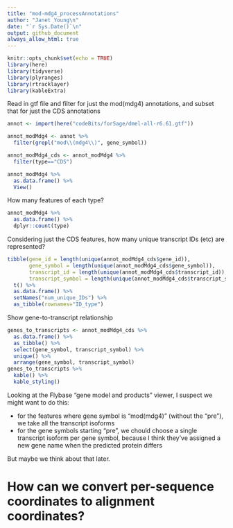 ```yaml
---
title: "mod-mdg4_processAnnotations"
author: "Janet Young\n"
date: "`r Sys.Date()`\n"
output: github_document
always_allow_html: true
---
```


```r
knitr::opts_chunk$set(echo = TRUE)
library(here)
library(tidyverse)
library(plyranges)
library(rtracklayer)
library(kableExtra)
```

Read in gtf file and filter for just the mod(mdg4) annotations, and subset that for just the CDS annotations

```r
annot <- import(here("codeBits/forSage/dmel-all-r6.61.gtf"))

annot_modMdg4 <- annot %>% 
  filter(grepl("mod\\(mdg4\\)", gene_symbol))

annot_modMdg4_cds <- annot_modMdg4 %>% 
  filter(type=="CDS") 
```


```r
annot_modMdg4 %>% 
  as.data.frame() %>% 
  View()
```


How many features of each type?

```r
annot_modMdg4 %>% 
  as.data.frame() %>% 
  dplyr::count(type)
```

Considering just the CDS features, how many unique transcript IDs (etc) are represented?

```r
tibble(gene_id = length(unique(annot_modMdg4_cds$gene_id)),
       gene_symbol = length(unique(annot_modMdg4_cds$gene_symbol)),
       transcript_id = length(unique(annot_modMdg4_cds$transcript_id)),
       transcript_symbol = length(unique(annot_modMdg4_cds$transcript_symbol))) %>% 
  t() %>% 
  as.data.frame() %>% 
  setNames("num_unique_IDs") %>% 
  as_tibble(rownames="ID_type")
```

Show gene-to-transcript relationship

```r
genes_to_transcripts <- annot_modMdg4_cds %>% 
  as.data.frame() %>% 
  as_tibble() %>% 
  select(gene_symbol, transcript_symbol) %>% 
  unique() %>% 
  arrange(gene_symbol, transcript_symbol)
genes_to_transcripts %>% 
  kable() %>% 
  kable_styling()
```


Looking at the Flybase "gene model and products" viewer, I suspect we might want to do this:

- for the features where gene symbol is "mod(mdg4)" (without the "pre"), we take all the transcript isoforms
- for the gene symbols starting "pre", we chould choose a single transcript isoform per gene symbol, because I think they've assigned a new gene name when the predicted protein differs

But maybe we think about that later.



# How can we convert per-sequence coordinates to alignment coordinates?



